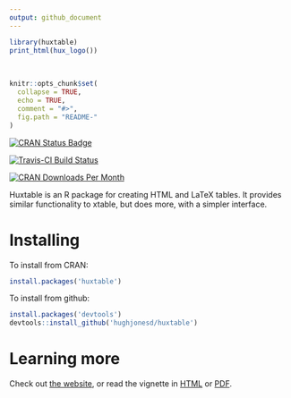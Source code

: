 ```yaml
---
output: github_document
---
```


```r
library(huxtable)
print_html(hux_logo())

```

<!-- README.md is generated from README.Rmd. Please edit that file -->
<br>

```r
knitr::opts_chunk$set(
  collapse = TRUE,
  echo = TRUE,
  comment = "#>",
  fig.path = "README-"
)
```



[![CRAN Status Badge](http://www.r-pkg.org/badges/version/huxtable)](https://cran.r-project.org/package=huxtable)

[![Travis-CI Build Status](https://travis-ci.org/hughjonesd/huxtable.svg?branch=master)](https://travis-ci.org/hughjonesd/huxtable) 

[![CRAN Downloads Per Month](http://cranlogs.r-pkg.org/badges/huxtable)](https://CRAN.R-project.org/package=huxtable)

Huxtable is an R package for creating HTML and LaTeX tables. It provides similar 
functionality to xtable, but does more, with a simpler interface. 

# Installing

To install from CRAN:

```r
install.packages('huxtable')
```

To install from github: 

```r
install.packages('devtools')
devtools::install_github('hughjonesd/huxtable')
```

# Learning more

Check out [the website](http://hughjonesd.github.io/huxtable), or read the vignette in
[HTML](http://hughjonesd.github.io/huxtable/introduction-to-huxtable.html) or [PDF](http://hughjonesd.github.io/huxtable/introduction-to-huxtable.pdf).
